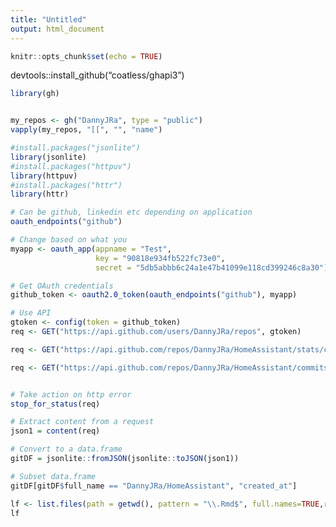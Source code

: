 ```yaml
---
title: "Untitled"
output: html_document
---
```


```r
knitr::opts_chunk$set(echo = TRUE)
```

devtools::install_github("coatless/ghapi3")
```r
library(gh)


my_repos <- gh("DannyJRa", type = "public")
vapply(my_repos, "[[", "", "name")
```

```r
#install.packages("jsonlite")
library(jsonlite)
#install.packages("httpuv")
library(httpuv)
#install.packages("httr")
library(httr)

# Can be github, linkedin etc depending on application
oauth_endpoints("github")

# Change based on what you 
myapp <- oauth_app(appname = "Test",
                   key = "90818e934fb522fc73e0",
                   secret = "5db5abbb6c24a1e47b41099e118cd399246c8a30")

# Get OAuth credentials
github_token <- oauth2.0_token(oauth_endpoints("github"), myapp)

# Use API
gtoken <- config(token = github_token)
req <- GET("https://api.github.com/users/DannyJRa/repos", gtoken)

req <- GET("https://api.github.com/repos/DannyJRa/HomeAssistant/stats/commit_activity", gtoken)

req <- GET("https://api.github.com/repos/DannyJRa/HomeAssistant/commits", gtoken)


# Take action on http error
stop_for_status(req)

# Extract content from a request
json1 = content(req)

# Convert to a data.frame
gitDF = jsonlite::fromJSON(jsonlite::toJSON(json1))

# Subset data.frame
gitDF[gitDF$full_name == "DannyJRa/HomeAssistant", "created_at"] 
```

```r
lf <- list.files(path = getwd(), pattern = "\\.Rmd$", full.names=TRUE,recursive = TRUE)
lf
```

